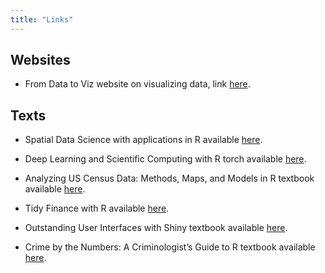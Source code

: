 ```yaml
---
title: "Links"
---
```


## Websites

* From Data to Viz website on visualizing data, link [here](https://www.data-to-viz.com/#explore).

## Texts

* Spatial Data Science with applications in R available [here](https://r-spatial.org/book/).

* Deep Learning and Scientific Computing with R torch available [here](https://skeydan.github.io/Deep-Learning-and-Scientific-Computing-with-R-torch/).

* Analyzing US Census Data: Methods, Maps, and Models in R textbook available [here](https://walker-data.com/census-r/).

* Tidy Finance with R available [here](https://www.tidy-finance.org/).

* Outstanding User Interfaces with Shiny textbook available [here](https://unleash-shiny.rinterface.com/).

* Crime by the Numbers: A Criminologist’s Guide to R textbook available [here](https://crimebythenumbers.com/).

